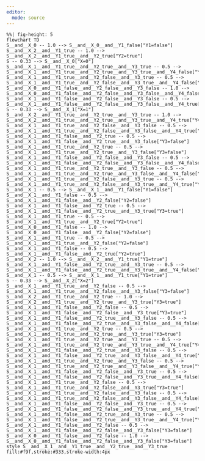```yaml
---
editor: 
  mode: source
---
```


:::{.column-page}
```mermaid
%%| fig-height: 5
flowchart TD
S__and__X_0 -- 1.0 --> S__and__X_0__and__Y1_false["Y1=false"]
S__and__X_2__and__Y1_true -- 1.0 --> S__and__X_2__and__Y1_true__and__Y2_true["Y2=true"]
S -- 0.33 --> S__and__X_0["X=0"]
S__and__X_1__and__Y1_true__and__Y2_true__and__Y3_true -- 0.5 --> S__and__X_1__and__Y1_true__and__Y2_true__and__Y3_true__and__Y4_false["Y4=false"]
S__and__X_1__and__Y1_true__and__Y2_false__and__Y3_true -- 0.5 --> S__and__X_1__and__Y1_true__and__Y2_false__and__Y3_true__and__Y4_false["Y4=false"]
S__and__X_0__and__Y1_false__and__Y2_false__and__Y3_false -- 1.0 --> S__and__X_0__and__Y1_false__and__Y2_false__and__Y3_false__and__Y4_false["Y4=false"]
S__and__X_1__and__Y1_false__and__Y2_false__and__Y3_false -- 0.5 --> S__and__X_1__and__Y1_false__and__Y2_false__and__Y3_false__and__Y4_true["Y4=true"]
S -- 0.33 --> S__and__X_1["X=1"]
S__and__X_2__and__Y1_true__and__Y2_true__and__Y3_true -- 1.0 --> S__and__X_2__and__Y1_true__and__Y2_true__and__Y3_true__and__Y4_true["Y4=true"]
S__and__X_1__and__Y1_true__and__Y2_false__and__Y3_false -- 0.5 --> S__and__X_1__and__Y1_true__and__Y2_false__and__Y3_false__and__Y4_true["Y4=true"]
S__and__X_1__and__Y1_false__and__Y2_true -- 0.5 --> S__and__X_1__and__Y1_false__and__Y2_true__and__Y3_false["Y3=false"]
S__and__X_1__and__Y1_true__and__Y2_true -- 0.5 --> S__and__X_1__and__Y1_true__and__Y2_true__and__Y3_false["Y3=false"]
S__and__X_1__and__Y1_false__and__Y2_false__and__Y3_false -- 0.5 --> S__and__X_1__and__Y1_false__and__Y2_false__and__Y3_false__and__Y4_false["Y4=false"]
S__and__X_1__and__Y1_true__and__Y2_true__and__Y3_false -- 0.5 --> S__and__X_1__and__Y1_true__and__Y2_true__and__Y3_false__and__Y4_false["Y4=false"]
S__and__X_1__and__Y1_true__and__Y2_false__and__Y3_true -- 0.5 --> S__and__X_1__and__Y1_true__and__Y2_false__and__Y3_true__and__Y4_true["Y4=true"]
S__and__X_1 -- 0.5 --> S__and__X_1__and__Y1_false["Y1=false"]
S__and__X_1__and__Y1_false -- 0.5 --> S__and__X_1__and__Y1_false__and__Y2_false["Y2=false"]
S__and__X_1__and__Y1_false__and__Y2_true -- 0.5 --> S__and__X_1__and__Y1_false__and__Y2_true__and__Y3_true["Y3=true"]
S__and__X_1__and__Y1_true -- 0.5 --> S__and__X_1__and__Y1_true__and__Y2_true["Y2=true"]
S__and__X_0__and__Y1_false -- 1.0 --> S__and__X_0__and__Y1_false__and__Y2_false["Y2=false"]
S__and__X_1__and__Y1_true -- 0.5 --> S__and__X_1__and__Y1_true__and__Y2_false["Y2=false"]
S__and__X_1__and__Y1_false -- 0.5 --> S__and__X_1__and__Y1_false__and__Y2_true["Y2=true"]
S__and__X_2 -- 1.0 --> S__and__X_2__and__Y1_true["Y1=true"]
S__and__X_1__and__Y1_false__and__Y2_true__and__Y3_true -- 0.5 --> S__and__X_1__and__Y1_false__and__Y2_true__and__Y3_true__and__Y4_false["Y4=false"]
S__and__X_1 -- 0.5 --> S__and__X_1__and__Y1_true["Y1=true"]
S -- 0.33 --> S__and__X_2["X=2"]
S__and__X_1__and__Y1_true__and__Y2_false -- 0.5 --> S__and__X_1__and__Y1_true__and__Y2_false__and__Y3_false["Y3=false"]
S__and__X_2__and__Y1_true__and__Y2_true -- 1.0 --> S__and__X_2__and__Y1_true__and__Y2_true__and__Y3_true["Y3=true"]
S__and__X_1__and__Y1_false__and__Y2_false -- 0.5 --> S__and__X_1__and__Y1_false__and__Y2_false__and__Y3_true["Y3=true"]
S__and__X_1__and__Y1_false__and__Y2_true__and__Y3_false -- 0.5 --> S__and__X_1__and__Y1_false__and__Y2_true__and__Y3_false__and__Y4_false["Y4=false"]
S__and__X_1__and__Y1_true__and__Y2_true -- 0.5 --> S__and__X_1__and__Y1_true__and__Y2_true__and__Y3_true["Y3=true"]
S__and__X_1__and__Y1_true__and__Y2_true__and__Y3_true -- 0.5 --> S__and__X_1__and__Y1_true__and__Y2_true__and__Y3_true__and__Y4_true["Y4=true"]
S__and__X_1__and__Y1_false__and__Y2_true__and__Y3_false -- 0.5 --> S__and__X_1__and__Y1_false__and__Y2_true__and__Y3_false__and__Y4_true["Y4=true"]
S__and__X_1__and__Y1_true__and__Y2_true__and__Y3_false -- 0.5 --> S__and__X_1__and__Y1_true__and__Y2_true__and__Y3_false__and__Y4_true["Y4=true"]
S__and__X_1__and__Y1_false__and__Y2_false__and__Y3_true -- 0.5 --> S__and__X_1__and__Y1_false__and__Y2_false__and__Y3_true__and__Y4_false["Y4=false"]
S__and__X_1__and__Y1_true__and__Y2_false -- 0.5 --> S__and__X_1__and__Y1_true__and__Y2_false__and__Y3_true["Y3=true"]
S__and__X_1__and__Y1_true__and__Y2_false__and__Y3_false -- 0.5 --> S__and__X_1__and__Y1_true__and__Y2_false__and__Y3_false__and__Y4_false["Y4=false"]
S__and__X_1__and__Y1_false__and__Y2_false__and__Y3_true -- 0.5 --> S__and__X_1__and__Y1_false__and__Y2_false__and__Y3_true__and__Y4_true["Y4=true"]
S__and__X_1__and__Y1_false__and__Y2_true__and__Y3_true -- 0.5 --> S__and__X_1__and__Y1_false__and__Y2_true__and__Y3_true__and__Y4_true["Y4=true"]
S__and__X_1__and__Y1_false__and__Y2_false -- 0.5 --> S__and__X_1__and__Y1_false__and__Y2_false__and__Y3_false["Y3=false"]
S__and__X_0__and__Y1_false__and__Y2_false -- 1.0 --> S__and__X_0__and__Y1_false__and__Y2_false__and__Y3_false["Y3=false"]
style S__and__X_1__and__Y1_true__and__Y2_true__and__Y3_true fill:#f9f,stroke:#333,stroke-width:4px
```
:::